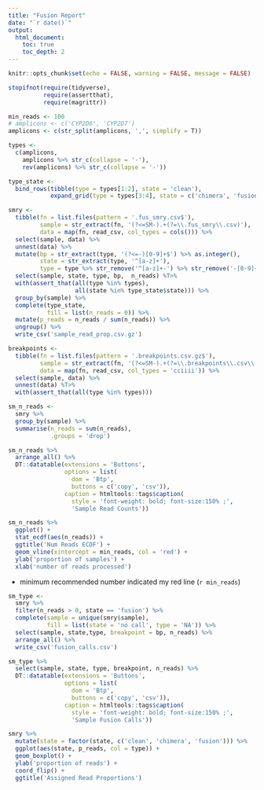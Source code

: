 ```yaml
---
title: "Fusion Report"
date: "`r date()`"
output: 
  html_document:
    toc: true
    toc_depth: 2
---
```


```r
knitr::opts_chunk$set(echo = FALSE, warning = FALSE, message = FALSE)

stopifnot(require(tidyverse),
          require(assertthat),
          require(magrittr))

```

```r
min_reads <- 100
# amplicons <- c('CYP2D6', 'CYP2D7')
amplicons <- c(str_split(amplicons, ',', simplify = T))

types <-
  c(amplicons,
    amplicons %>% str_c(collapse = '-'),
    rev(amplicons) %>% str_c(collapse = '-'))

type_state <- 
  bind_rows(tibble(type = types[1:2], state = 'clean'),
            expand_grid(type = types[3:4], state = c('chimera', 'fusion')))

smry <-
  tibble(fn = list.files(pattern = '.fus_smry.csv$'),
         sample = str_extract(fn, '(?<=SM-).+(?=\\.fus_smry\\.csv)'),
         data = map(fn, read_csv, col_types = cols())) %>% 
  select(sample, data) %>% 
  unnest(data) %>% 
  mutate(bp = str_extract(type, '(?<=-)[0-9]+$') %>% as.integer(),
         state = str_extract(type, '^[a-z]+'),
         type = type %>% str_remove('^[a-z]+-') %>% str_remove('-[0-9]+$')) %>% 
  select(sample, state, type, bp,  n_reads) %T>% 
  with(assert_that(all(type %in% types),
                   all(state %in% type_state$state))) %>% 
  group_by(sample) %>% 
  complete(type_state,
           fill = list(n_reads = 0)) %>% 
  mutate(p_reads = n_reads / sum(n_reads)) %>% 
  ungroup() %>% 
  write_csv('sample_read_prop.csv.gz')

breakpoints <-
  tibble(fn = list.files(pattern = '.breakpoints.csv.gz$'),
         sample = str_extract(fn, '(?<=SM-).+(?=\\.breakpoints\\.csv\\.gz)'),
         data = map(fn, read_csv, col_types = 'cciiii')) %>%
  select(sample, data) %>% 
  unnest(data) %T>% 
  with(assert_that(all(type %in% types))) 

```

```r
sm_n_reads <-
  smry %>% 
  group_by(sample) %>% 
  summarise(n_reads = sum(n_reads), 
            .groups = 'drop')

sm_n_reads %>%
  arrange_all() %>% 
  DT::datatable(extensions = 'Buttons',
                options = list(
                  dom = 'Btp',
                  buttons = c('copy', 'csv')),
                caption = htmltools::tags$caption(
                  style = 'font-weight: bold; font-size:150% ;',
                  'Sample Read Counts'))

sm_n_reads %>% 
  ggplot() +
  stat_ecdf(aes(n_reads)) +
  ggtitle('Num Reads ECDF') +
  geom_vline(xintercept = min_reads, col = 'red') +
  ylab('proportion of samples') +
  xlab('number of reads processed')
```

* minimum recommended number indicated my red line (`r min_reads`)

```r
sm_type <-
  smry %>% 
  filter(n_reads > 0, state == 'fusion') %>% 
  complete(sample = unique(smry$sample), 
           fill = list(state = 'no call', type = 'NA')) %>% 
  select(sample, state,type, breakpoint = bp, n_reads) %>% 
  arrange_all() %>% 
  write_csv('fusion_calls.csv')

sm_type %>% 
  select(sample, state, type, breakpoint, n_reads) %>% 
  DT::datatable(extensions = 'Buttons',
                options = list(
                  dom = 'Btp',
                  buttons = c('copy', 'csv')),
                caption = htmltools::tags$caption(
                  style = 'font-weight: bold; font-size:150% ;',
                  'Sample Fusion Calls'))
```

```r
smry %>% 
  mutate(state = factor(state, c('clean', 'chimera', 'fusion'))) %>% 
  ggplot(aes(state, p_reads, col = type)) +
  geom_boxplot() +
  ylab('proportion of reads') +
  coord_flip() +
  ggtitle('Assigned Read Proportions')
```


